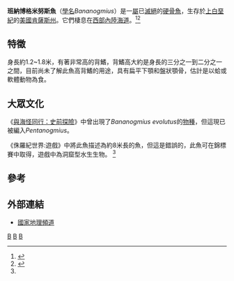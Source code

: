 {{Automatic Taxobox
| image =Pentanogmius Bananogmius1DB.jpg
| image_width =
| image_caption =
| taxon = Bananogmius
| fossil_range = 晚[[白堊紀|白堊紀]]
| subdivision_ranks = [[種|種]]
| subdivision = * ''B. ellisensis''
}}

'''班納博格米努斯魚'''（[[學名|學名]]''Bananogmius''）是一[[屬|屬]]已[[滅絕|滅絕]]的[[硬骨魚|硬骨魚]]，生存於[[上白堊紀|上白堊紀]]的[[美國|美國]][[肯薩斯州|肯薩斯州]]。它們棲息在[[西部內陸海道|西部內陸海道]]。<ref name="Fielitz & Shimada, 1999">{{Cite journal en|author=Fielitz C, Shimada K|year=1999|title=A new species of ''Bananogmius'' (Teleostei; Tselfatiformes) from the Upper Cretaceous Carlile Shale of western Kansas|url=https://archive.org/details/sim_journal-of-paleontology_1999-05_73_3/page/504|journal=Journal of Paleontology|volume=73|issue=3|pages=504-11}}</ref><ref name="Taverne, 2001">{{Cite journal en|author=Taverne L|year=2001|title=Révision du genre ''Bananogmius'' (Teleostei, Tselfatiiformes), poisson marin du Crétecé supérior d'Amérique du Nord et d'Europe|journal=Geodiversitas|volume=23|issue=1|pages=17-40}}</ref>

==特徵==
身長約1.2~1.8米，有著非常高的背鰭，背鰭高大約是身長的三分之一到二分之一之間，目前尚未了解此魚高背鰭的用途，具有扁平下顎和盤狀顎骨，估計是以蛤或軟體動物為食。

==大眾文化==
《[[與海怪同行：史前探險|與海怪同行：史前探險]]》中曾出現了''Bananogmius evolutus''的[[物種|物種]]，但這現已被編入''Pentanogmius''。

《侏羅紀世界:遊戲》中將此魚描述為約8米長的魚，但這是錯誤的，此魚可在錦標賽中取得，遊戲中為洞窟型水生生物。
<ref name="Taverne, 2001"/>

==參考==
{{Reflist}}

==外部連結==
* [http://www.nationalgeographic.com/seamonsters/timeline/#bananogmius 國家地理頻道] {{Wayback|url=http://www.nationalgeographic.com/seamonsters/timeline/#bananogmius |date=20170303192129 }}
{{Teleosteomorpha|E.}}
{{Taxonbar}}
[[Category:真骨下纲|B]]
[[Category:堪萨斯州自然史|B]]
[[Category:白垩纪鱼类|B]]